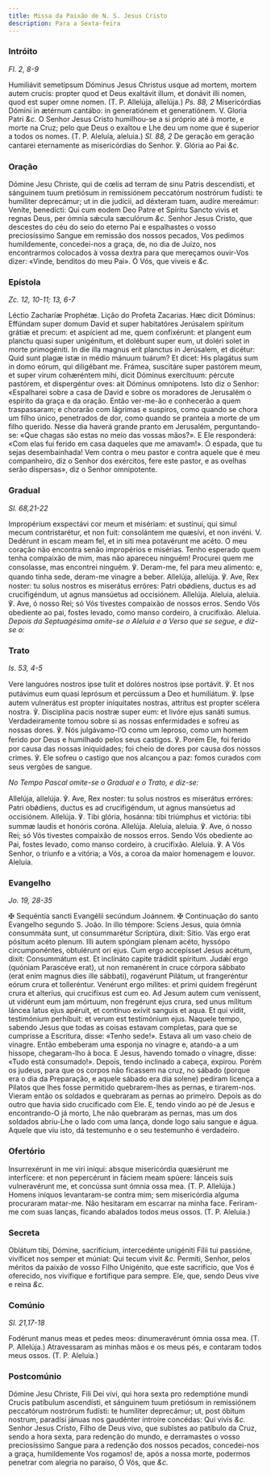 ```yaml
---
title: Missa da Paixão de N. S. Jesus Cristo
description: Para a Sexta-feira
---
```


### Intróito

_Fl. 2, 8-9_

<div class="grid grid-cols-2 gap-5">
  <span class="text-justify">
    Humiliávit semetípsum Dóminus Jesus Christus usque ad mortem, mortem autem
    crucis: propter quod et Deus exaltávit illum, et donávit illi nomen, quod
    est super omne nomen. (T. P. Allelúja, allelúja.) <em>Ps. 88, 2</em>
    Misericórdias Dómini in ætérnum cantábo: in generatiónem et generatiónem. V.
    Gloria Patri <em>&c.</em>
  </span>
  <span class="text-justify">
    O Senhor Jesus Cristo humilhou-se a si próprio até à morte, e morte na Cruz;
    pelo que Deus o exaltou e Lhe deu um nome que é superior a todos os nomes.
    (T. P. Aleluia, aleluia.) <em>Sl. 88, 2</em> De geração em geração cantarei
    eternamente as misericórdias do Senhor. ℣. Glória ao Pai <em>&c.</em>
  </span>
</div>

### Oração

<div class="grid grid-cols-2 gap-5">
  <span class="text-justify">
    Dómine Jesu Christe, qui de cœlis ad terram de sinu Patris descendísti, et
    sánguinem tuum pretiósum in remissiónem peccatórum nostrórum fudísti: te
    humíliter deprecámur; ut in die judícii, ad déxteram tuam, audíre mereámur:
    Veníte, benedícti: Qui cum eodem Deo Patre et Spíritu Sancto vivis et regnas
    Deus, per ómnia sǽcula sæculórum <em>&c.</em>
  </span>
  <span class="text-justify">
    Senhor Jesus Cristo, que descestes do céu do seio do eterno Pai e
    espalhastes o vosso preciosíssimo Sangue em remissão dos nossos pecados, Vos
    pedimos humildemente, concedei-nos a graça, de, no dia de Juízo, nos
    encontrarmos colocados à vossa dextra para que mereçamos ouvir-Vos dizer:
    «Vinde, benditos do meu Pai». Ó Vós, que viveis e <em>&c.</em>
  </span>
</div>

### Epístola

_Zc. 12, 10-11; 13, 6-7_

<div class="grid grid-cols-2 gap-5">
  <span class="text-justify">Léctio Zacharíæ Prophétæ.</span>
  <span class="text-justify">Lição do Profeta Zacarias.</span>
  <span class="text-justify">
    Hæc dicit Dóminus: Effúndam super domum David et super habitatóres Jerúsalem
    spíritum grátiæ et precum: et aspícient ad me, quem confixérunt: et plangent
    eum planctu quasi super unigénitum, et dolébunt super eum, ut doléri solet
    in morte primogéniti. In die illa magnus erit planctus in Jerúsalem, et
    dicétur: Quid sunt plagæ istæ in médio mánuum tuárum? Et dicet: His plagátus
    sum in domo eórum, qui diligébant me. Frámea, suscitáre super pastórem meum,
    et super virum cohæréntem mihi, dicit Dóminus exercítuum: pércute pastórem,
    et dispergéntur oves: ait Dóminus omnípotens.
  </span>
  <span class="text-justify">
    Isto diz o Senhor: «Espalharei sobre a casa de David e sobre os moradores de
    Jerusalém o espírito da graça e da oração. Então ver-me-ão e conhecerão a
    quem traspassaram; e chorarão com lágrimas e suspiros, como quando se chora
    um filho único, penetrados de dor, como quando se pranteia a morte de um
    filho querido. Nesse dia haverá grande pranto em Jerusalém, perguntando-se:
    «Que chagas são estas no meio das vossas mãos?». E Ele responderá: «Com elas
    fui ferido em casa daqueles que me amavam!». Ó espada, que tu sejas
    desembainhada! Vem contra o meu pastor e contra aquele que é meu
    companheiro, diz o Senhor dos exércitos, fere este pastor, e as ovelhas
    serão dispersas», diz o Senhor omnipotente.
  </span>
</div>

### Gradual

_Sl. 68,21-22_

<div class="grid grid-cols-2 gap-5">
  <span class="text-justify">
    Impropérium exspectávi cor meum et misériam: et sustínui, qui simul mecum
    contristarétur, et non fuit: consolántem me quæsívi, et non invéni. V.
    Dedérunt in escam meam fel, et in siti mea potavérunt me acéto.
  </span>
  <span class="text-justify">
    O meu coração não encontra senão impropérios e misérias. Tenho esperado quem
    tenha compaixão de mim, mas não apareceu ninguém! Procurei quem me
    consolasse, mas encontrei ninguém. ℣. Deram-me, fel para meu alimento: e,
    quando tinha sede, deram-me vinagre a beber.
  </span>
  <span class="text-justify">
    Allelúja, allelúja. ℣. Ave, Rex noster: tu solus nostros es miserátus
    erróres: Patri obǿdiens, ductus es ad crucifigéndum, ut agnus mansúetus ad
    occisiónem. Allelúja.
  </span>
  <span class="text-justify">
    Aleluia, aleluia. ℣. Ave, ó nosso Rei; só Vós tivestes compaixão de nossos
    erros. Sendo Vós obediente ao pai, fostes levado, como manso cordeiro, à
    crucifixão. Aleluia.
  </span>
</div>

<em>
  Depois da Septuagésima omite-se o Aleluia e a Verso que se segue, e diz-se o:
</em>

### Trato

_Is. 53, 4-5_

<div class="grid grid-cols-2 gap-5">
  <span class="text-justify">
    Vere languóres nostros ipse tulit et dolóres nostros ipse portávit. ℣. Et
    nos putávimus eum quasi leprósum et percússum a Deo et humiliátum. ℣. Ipse
    autem vulnerátus est propter iníquitates nostras, attrítus est propter
    scélera nostra. ℣. Disciplína pacis nostræ super eum: et livóre ejus sanáti
    sumus.
  </span>
  <span class="text-justify">
    Verdadeiramente tomou sobre si as nossas enfermidades e sofreu as nossas
    dores. ℣. Nós julgávamo-l’O como um leproso, como um homem ferido por Deus e
    humilhado pelos seus castigos. ℣. Porém Ele, foi ferido por causa das nossas
    iniquidades; foi cheio de dores por causa dos nossos crimes. ℣. Ele sofreu o
    castigo que nos alcançou a paz: fomos curados com seus vergões de sangue.
  </span>
</div>

<em>No Tempo Pascal omite-se o Gradual e o Trato, e diz-se:</em>

<div class="grid grid-cols-2 gap-5">
  <span class="text-justify">
    Allelúja, allelúja. ℣. Ave, Rex noster: tu solus nostros es miserátus
    erróres: Patri obǿdiens, ductus es ad crucifigéndum, ut agnus mansúetus ad
    occisiónem. Allelúja. ℣. Tibi glória, hosánna: tibi triúmphus et victória:
    tibi summæ laudis et honóris coróna. Allelúja.
  </span>
  <span class="text-justify">
    Aleluia, aleluia. ℣. Ave, ó nosso Rei; só Vós tivestes compaixão de nossos
    erros. Sendo Vós obediente ao Pai, fostes levado, como manso cordeiro, à
    crucifixão. Aleluia. ℣. A Vós Senhor, o triunfo e a vitória; a Vós, a coroa
    da maior homenagem e louvor. Aleluia.
  </span>
</div>

### Evangelho

_Jo. 19, 28-35_

<div class="grid grid-cols-2 gap-5">
  <span class="text-justify">
    <span class="text-red-500">&#10016;</span> Sequéntia sancti Evangélii
    secúndum Joánnem.
  </span>
  <span class="text-justify">
    <span class="text-red-500">&#10016;</span> Continuação do santo Evangelho
    segundo S. João.
  </span>
  <span class="text-justify">
    In illo témpore: Sciens Jesus, quia ómnia consummáta sunt, ut consummarétur
    Scriptúra, dixit: Sítio. Vas ergo erat pósitum acéto plenum. Illi autem
    spóngiam plenam acéto, hyssópo circumponéntes, obtulérunt ori ejus. Cum ergo
    accepísset Jesus acétum, dixit: Consummátum est. Et inclináto capite
    trádidit spíritum. Judǽi ergo (quóniam Parascéve erat), ut non remanérent in
    cruce córpora sábbato (erat enim magnus dies ille sábbati), rogavérunt
    Pilátum, ut frangeréntur eórum crura et tolleréntur. Venérunt ergo mílites:
    et primi quidem fregérunt crura et alteríus, qui crucifíxus est cum eo. Ad
    Jesum autem cum veníssent, ut vidérunt eum jam mórtuum, non fregérunt ejus
    crura, sed unus mílitum láncea latus ejus apéruit, et contínuo exívit
    sanguis et aqua. Et qui vidit, testimónium perhíbuit: et verum est
    testimónium ejus.
  </span>
  <span class="text-justify">
    Naquele tempo, sabendo Jesus que todas as coisas estavam completas, para que
    se cumprisse a Escritura, disse: «Tenho sede!». Estava ali um vaso cheio de
    vinagre. Então embeberam uma esponja no vinagre e, atando-a a um hissope,
    chegaram-lho à boca. E Jesus, havendo tomado o vinagre, disse: «Tudo está
    consumado!». Depois, tendo inclinado a cabeça, expirou. Porém os judeus,
    para que os corpos não ficassem na cruz, no sábado (porque era o dia da
    Preparação, e aquele sábado era dia solene) pediram licença a Pilatos que
    lhes fosse permitido quebrarem-lhes as pernas, e tirarem-nos. Vieram então
    os soldados e quebraram as pernas ao primeiro. Depois as do outro que havia
    sido crucificado com Ele. E, tendo vindo ao pé de Jesus e encontrando-O já
    morto, Lhe não quebraram as pernas, mas um dos soldados abriu-Lhe o lado com
    uma lança, donde logo saiu sangue e água. Aquele que viu isto, dá testemunho
    e o seu testemunho é verdadeiro.
  </span>
</div>

### Ofertório

<div class="grid grid-cols-2 gap-5">
  <span class="text-justify">
    Insurrexérunt in me viri iníqui: absque misericórdia quæsiérunt me
    interfícere: et non pepercérunt in fáciem meam spúere: lánceis suis
    vulneravérunt me, et concússa sunt ómnia ossa mea. (T. P. Allelúja.)
  </span>
  <span class="text-justify">
    Homens iníquos levantaram-se contra mim; sem misericórdia alguma procuraram
    matar-me. Não hesitaram em escarrar na minha face. Feriram-me com suas
    lanças, ficando abalados todos meus ossos. (T. P. Aleluia.)
  </span>
</div>

### Secreta

<div class="grid grid-cols-2 gap-5">
  <span class="text-justify">
    Oblátum tibi, Dómine, sacrifícium, intercedénte unigéniti Fílii tui
    passióne, vivíficet nos semper et múniat: Qui tecum vivit <em>&c.</em>
  </span>
  <span class="text-justify">
    Permiti, Senhor, pelos méritos da paixão de vosso Filho Unigénito, que este
    sacrifício, que Vos é oferecido, nos vivifique e fortifique para sempre.
    Ele, que, sendo Deus vive e reina <em>&c.</em>
  </span>
</div>

### Comúnio

_Sl. 21,17-18_

<div class="grid grid-cols-2 gap-5">
  <span class="text-justify">
    Fodérunt manus meas et pedes meos: dinumeravérunt ómnia ossa mea. (T. P.
    Allelúja.)
  </span>
  <span class="text-justify">
    Atravessaram as minhas mãos e os meus pés, e contaram todos meus ossos. (T.
    P. Aleluia.)
  </span>
</div>

### Postcomúnio

<div class="grid grid-cols-2 gap-5">
  <span class="text-justify">
    Dómine Jesu Christe, Fili Dei vivi, qui hora sexta pro redemptióne mundi
    Crucis patíbulum ascendísti, et sánguinem tuum pretiósum in remissiónem
    peccatórum nostrórum fudísti: te humíliter deprecámur; ut, post óbitum
    nostrum, paradísi jánuas nos gaudénter introíre concédas: Qui vivis
    <em>&c.</em>
  </span>
  <span class="text-justify">
    Senhor Jesus Cristo, Filho de Deus vivo, que subistes ao patíbulo da Cruz,
    sendo a hora sexta, para redenção do mundo, e derramastes o vosso
    preciosíssimo Sangue para a redenção dos nossos pecados, concedei-nos a
    graça, humildemente Vos rogamos! de, após a nossa morte, podermos penetrar
    com alegria no paraíso, Ó Vós, que <em>&c.</em>
  </span>
</div>
